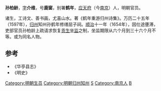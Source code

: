 {{expand|time=2011-04-15T16:05:42+00:00}}
'''孙柏龄'''{{BD|16世纪|?|?|catIdx=S}}，[[表字|字]]'''介维'''，号'''鹿窗'''，别署'''鹤年'''，[[应天府_(明朝)|应天府]]（今[[南京|南京]]）人，明朝官员。

诸生，工诗文、善书画，尤喜山水。著《鹤年重游归州诗集》。万历二十五年（1597年），[[归州|归州]]知州孙鹤年修缮屈子祠。[[顺治|顺治]]十一年（1654年），因仕途壅滞，吏部官员孙柏龄上疏请求恢复[[贡生|贡生]]坐[[国子监|监]]之制，坐监期限从六个月到三十六个月不等。或为同名人物。

==参考==
*《华亭县志》
*《明史》

[[Category:明朝生员|Category:明朝生员]]
[[Category:明朝归州知州|Category:明朝归州知州]]
[[Category:明朝詩人|S]]
[[Category:南京人|Category:南京人]]
[[Category:孙姓|B]]